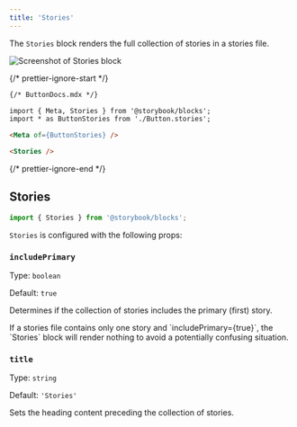 ```yaml
---
title: 'Stories'
---
```


<YouTubeCallout id="uAA1JvLcl-w" title="Avoid Documentation Nightmares with Storybook's Stories Doc Block" params="start=185" />

The `Stories` block renders the full collection of stories in a stories file.

![Screenshot of Stories block](./doc-block-stories.png)

{/* prettier-ignore-start */}

```md
{/* ButtonDocs.mdx */}

import { Meta, Stories } from '@storybook/blocks';
import * as ButtonStories from './Button.stories';

<Meta of={ButtonStories} />

<Stories />
```

{/* prettier-ignore-end */}

## Stories

```js
import { Stories } from '@storybook/blocks';
```

`Stories` is configured with the following props:

### `includePrimary`

Type: `boolean`

Default: `true`

Determines if the collection of stories includes the primary (first) story.

<Callout variant="info" icon="💡">
  If a stories file contains only one story and `includePrimary={true}`, the `Stories` block will render nothing to avoid a potentially confusing situation.
</Callout>

### `title`

Type: `string`

Default: `'Stories'`

Sets the heading content preceding the collection of stories.
